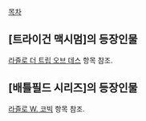 [[목차]]
== [트라이건 맥시멈]의 등장인물 ==
[[라즐로 더 트립 오브 데스]] 항목 참조.

== [배틀필드 시리즈]의 등장인물 ==
[[라즐로 W. 코빅]] 항목 참조.
